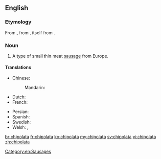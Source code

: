 ==English==
{{wikipedia}}

===Etymology===
From {{etyl|fr|en}} {{term|chipolata|lang=fr}}, from {{etyl|it|fr}} {{term|cipollata||onion [[confit]]|lang=it}}, itself from {{term|cipolla||onion|lang=it}}.

===Noun===
{{en-noun}}

# A type of small thin meat [[sausage]] from Europe.

====Translations====
{{trans-top|type of sausage}}
* Chinese:
*: Mandarin: {{t|cmn|直布羅陀腸|sc=Hani}}
* Dutch: {{t|nl|chipolata}}
* French: {{t+|fr|chipolata|f}}
{{trans-mid}}
* Persian: {{t|fa|سوسیس کوکتل}}
* Spanish: {{t|es|chipolata}}
* Swedish: {{t+|sv|chipolata|c}}
* Welsh: {{t|cy|tsipolata|f}}, {{t|cy|tshipolata|f}}
{{trans-bottom}}
[[Category:en:Sausages]]

[[br:chipolata]]
[[fr:chipolata]]
[[ko:chipolata]]
[[my:chipolata]]
[[sv:chipolata]]
[[vi:chipolata]]
[[zh:chipolata]]